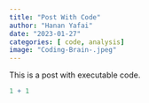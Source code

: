 ```yaml
---
title: "Post With Code"
author: "Hanan Yafai"
date: "2023-01-27"
categories: [ code, analysis]
image: "Coding-Brain-.jpeg"
---
```


This is a post with executable code.

```r
1 + 1
```
